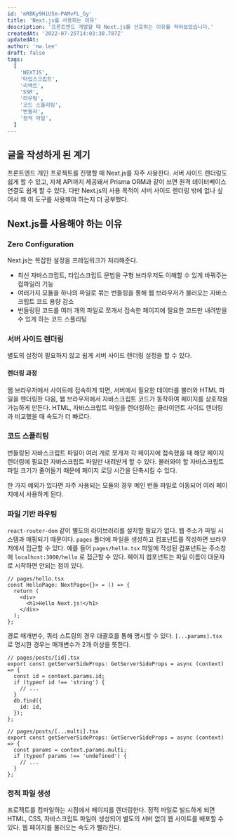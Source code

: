 ```yaml
---
id: 'mRBKy9HiU5m-PAMvFL_Gy'
title: 'Next.js를 사용하는 이유'
description: '프론트엔드 개발할 때 Next.js를 선호하는 이유를 적어보았습니다.'
createdAt: '2022-07-25T14:03:30.787Z'
updatedAt:
author: 'nw.lee'
draft: false
tags:
  [
    'NEXTJS',
    '타입스크립트',
    '리액트',
    'SSR',
    '라우팅',
    '코드 스플리팅',
    '번들러',
    '정적 파일',
  ]
---
```


## 글을 작성하게 된 계기

프론트엔드 개인 프로젝트를 진행할 때 Next.js를 자주 사용한다. 서버 사이드 렌더링도 쉽게 할 수 있고, 자체 API까지 제공돼서 Prisma ORM과 같이 쓰면 원격 데이터베이스 연결도 쉽게 할 수 있다. 다만 Next.js의 사용 목적이 서버 사이드 렌더링 밖에 없나 싶어서 왜 이 도구를 사용해야 하는지 더 공부했다.

## Next.js를 사용해야 하는 이유

### Zero Configuration

Next.js는 복잡한 설정을 프레임워크가 처리해준다.

- 최신 자바스크립트, 타입스크립트 문법을 구형 브라우저도 이해할 수 있게 바꿔주는 컴파일러 기능
- 여러가지 모듈을 하나의 파일로 묶는 번들링을 통해 웹 브라우저가 불러오는 자바스크립트 코드 용량 감소
- 번들링된 코드를 여러 개의 파일로 쪼개서 접속한 페이지에 필요한 코드만 내려받을 수 있게 하는 코드 스플리팅

### 서버 사이드 렌더링

별도의 설정이 필요하지 않고 쉽게 서버 사이드 렌더링 설정을 할 수 있다.

#### 렌더링 과정

웹 브라우저에서 사이트에 접속하게 되면, 서버에서 필요한 데이터를 불러와 HTML 파일을 렌더링한 다음, 웹 브라우저에서 자바스크립트 코드가 동작하여 페이지를 상호작용 가능하게 만든다. HTML, 자바스크립트 파일을 렌더링하는 클라이언트 사이드 렌더링과 비교했을 때 속도가 더 빠르다.

### 코드 스플리팅

번들링된 자바스크립트 파일이 여러 개로 쪼개져 각 페이지에 접속했을 때 해당 페이지 렌더링에 필요한 자바스크립트 파일만 내려받게 할 수 있다. 불러와야 할 자바스크립트 파일 크기가 줄어들기 때문에 페이지 로딩 시간을 단축시킬 수 있다.

한 가지 예외가 있다면 자주 사용되는 모듈의 경우 메인 번들 파일로 이동되어 여러 페이지에서 사용하게 된다.

### 파일 기반 라우팅

`react-router-dom` 같이 별도의 라이브러리를 설치할 필요가 없다. 웹 주소가 파일 시스템과 매핑되기 때문이다. `pages` 폴더에 파일을 생성하고 컴포넌트를 작성하면 브라우저에서 접근할 수 있다. 예를 들어 `pages/hello.tsx` 파일에 작성된 컴포넌트는 주소창에 `localhost:3000/hello` 로 접근할 수 있다. 페이지 컴포넌트는 파일 이름이 대문자로 시작하면 안되는 점이 있다.

```tsx
// pages/hello.tsx
const HelloPage: NextPage<{}> = () => {
  return (
    <div>
      <h1>Hello Next.js!</h1>
    </div>
  );
};
```

경로 매개변수, 쿼리 스트링의 경우 대괄호를 통해 명시할 수 있다. `[...params].tsx` 로 명시한 경우는 매개변수가 2개 이상을 뜻한다.

```tsx
// pages/posts/[id].tsx
export const getServerSideProps: GetServerSideProps = async (context) => {
  const id = context.params.id;
  if (typeof id !== 'string') {
    // ...
  }
  db.find({
    id: id,
  });
};

// pages/posts/[...multi].tsx
export const getServerSideProps: GetServerSideProps = async (context) => {
  const params = context.params.multi;
  if (typeof params !== 'undefined') {
    // ...
  }
};
```

### 정적 파일 생성

프로젝트를 컴파일하는 시점에서 페이지를 렌더링한다. 정적 파일로 빌드하게 되면 HTML, CSS, 자바스크립트 파일이 생성되어 별도의 서버 없이 웹 사이트를 배포할 수 있다. 웹 페이지를 불러오는 속도가 빨라진다.
